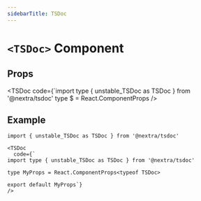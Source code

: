 ```yaml
---
sidebarTitle: TSDoc
---
```


# `<TSDoc>` Component

## Props

<TSDoc
  code={`import type { unstable_TSDoc as TSDoc } from '@nextra/tsdoc'
type $ = React.ComponentProps<typeof TSDoc>
/>

## Example

```mdx
import { unstable_TSDoc as TSDoc } from '@nextra/tsdoc'

<TSDoc
  code={`
import type { unstable_TSDoc as TSDoc } from '@nextra/tsdoc'

type MyProps = React.ComponentProps<typeof TSDoc>

export default MyProps`}
/>
```
